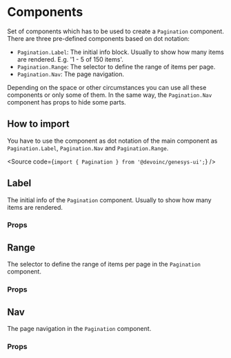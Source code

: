 

<Meta title="Components/Navigation/Pagination/Components/Docs" />

# Components

Set of components which has to be used to create a `Pagination` component.
There are three pre-defined components based on dot notation:

- `Pagination.Label`: The initial info block. Usually to show how many items
  are rendered. E.g. '1 - 5 of 150 items'.
- `Pagination.Range`: The selector to define the range of items per page.
- `Pagination.Nav`: The page navigation.

Depending on the space or other circumstances you can use all these components
or only some of them. In the same way, the `Pagination.Nav` component has props
to hide some parts.

## How to import

You have to use the component as dot notation of the main component as
`Pagination.Label`, `Pagination.Nav` and `Pagination.Range`.

<Source code={`import { Pagination } from '@devoinc/genesys-ui';`} />

## Label

The initial info of the `Pagination` component. Usually to show how many items
are rendered.

<Canvas of={LabelStories.Label} />

### Props

<ArgTypes of={LabelStories} />

## Range

The selector to define the range of items per page in the `Pagination`
component.

<Canvas of={RangeStories.Range} />

### Props

<ArgTypes of={RangeStories} />

## Nav

The page navigation in the `Pagination` component.

<Canvas of={NavStories.Nav} />

### Props

<ArgTypes of={NavStories} />
